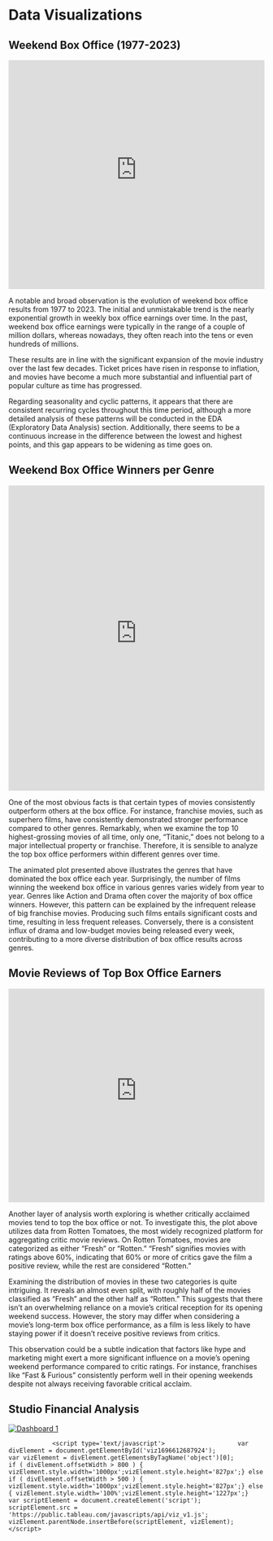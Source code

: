 # Data Visualizations 

## Weekend Box Office (1977-2023)

<iframe src="http://anthonymoubarak.georgetown.domains/BoxOfficeTime/index.html" frameborder="0" width="100%" height="450"></iframe>

A notable and broad observation is the evolution of weekend box office results from 1977 to 2023. The initial and unmistakable trend is the nearly exponential growth in weekly box office earnings over time. In the past, weekend box office earnings were typically in the range of a couple of million dollars, whereas nowadays, they often reach into the tens or even hundreds of millions.

These results are in line with the significant expansion of the movie industry over the last few decades. Ticket prices have risen in response to inflation, and movies have become a much more substantial and influential part of popular culture as time has progressed.

Regarding seasonality and cyclic patterns, it appears that there are consistent recurring cycles throughout this time period, although a more detailed analysis of these patterns will be conducted in the EDA (Exploratory Data Analysis) section. Additionally, there seems to be a continuous increase in the difference between the lowest and highest points, and this gap appears to be widening as time goes on.

## Weekend Box Office Winners per Genre

<iframe src="http://anthonymoubarak.georgetown.domains/BoxOfficeGenres/index.html" frameborder="0" width="100%" height="600"></iframe>

One of the most obvious facts is that certain types of movies consistently outperform others at the box office. For instance, franchise movies, such as superhero films, have consistently demonstrated stronger performance compared to other genres. Remarkably, when we examine the top 10 highest-grossing movies of all time, only one, "Titanic," does not belong to a major intellectual property or franchise. Therefore, it is sensible to analyze the top box office performers within different genres over time.

The animated plot presented above illustrates the genres that have dominated the box office each year. Surprisingly, the number of films winning the weekend box office in various genres varies widely from year to year. Genres like Action and Drama often cover the majority of box office winners. However, this pattern can be explained by the infrequent release of big franchise movies. Producing such films entails significant costs and time, resulting in less frequent releases. Conversely, there is a consistent influx of drama and low-budget movies being released every week, contributing to a more diverse distribution of box office results across genres.

## Movie Reviews of Top Box Office Earners

<iframe src="http://anthonymoubarak.georgetown.domains/BoxOfficeRT/index.html" frameborder="0" width="100%" height="420"></iframe>

Another layer of analysis worth exploring is whether critically acclaimed movies tend to top the box office or not. To investigate this, the plot above utilizes data from Rotten Tomatoes, the most widely recognized platform for aggregating critic movie reviews. On Rotten Tomatoes, movies are categorized as either "Fresh" or "Rotten." "Fresh" signifies movies with ratings above 60%, indicating that 60% or more of critics gave the film a positive review, while the rest are considered "Rotten."

Examining the distribution of movies in these two categories is quite intriguing. It reveals an almost even split, with roughly half of the movies classified as "Fresh" and the other half as "Rotten." This suggests that there isn't an overwhelming reliance on a movie's critical reception for its opening weekend success. However, the story may differ when considering a movie's long-term box office performance, as a film is less likely to have staying power if it doesn't receive positive reviews from critics.

This observation could be a subtle indication that factors like hype and marketing might exert a more significant influence on a movie's opening weekend performance compared to critic ratings. For instance, franchises like "Fast & Furious" consistently perform well in their opening weekends despite not always receiving favorable critical acclaim.

## Studio Financial Analysis

<body>
<div class='tableauPlaceholder' id='viz1696612687924' style='position: relative'><noscript><a href='#'><img alt='Dashboard 1 ' src='https:&#47;&#47;public.tableau.com&#47;static&#47;images&#47;St&#47;StockAnalysis_16964403986650&#47;Dashboard1&#47;1_rss.png' style='border: none' /></a></noscript><object class='tableauViz'  style='display:none;'><param name='host_url' value='https%3A%2F%2Fpublic.tableau.com%2F' /> <param name='embed_code_version' value='3' /> <param name='site_root' value='' /><param name='name' value='StockAnalysis_16964403986650&#47;Dashboard1' /><param name='tabs' value='no' /><param name='toolbar' value='yes' /><param name='static_image' value='https:&#47;&#47;public.tableau.com&#47;static&#47;images&#47;St&#47;StockAnalysis_16964403986650&#47;Dashboard1&#47;1.png' /> <param name='animate_transition' value='yes' /><param name='display_static_image' value='yes' /><param name='display_spinner' value='yes' /><param name='display_overlay' value='yes' /><param name='display_count' value='yes' /><param name='language' value='en-US' /><param name='filter' value='publish=yes' /></object></div>                <script type='text/javascript'>                    var divElement = document.getElementById('viz1696612687924');                    var vizElement = divElement.getElementsByTagName('object')[0];                    if ( divElement.offsetWidth > 800 ) { vizElement.style.width='1000px';vizElement.style.height='827px';} else if ( divElement.offsetWidth > 500 ) { vizElement.style.width='1000px';vizElement.style.height='827px';} else { vizElement.style.width='100%';vizElement.style.height='1227px';}                     var scriptElement = document.createElement('script');                    scriptElement.src = 'https://public.tableau.com/javascripts/api/viz_v1.js';                    vizElement.parentNode.insertBefore(scriptElement, vizElement);                </script>
</body>
